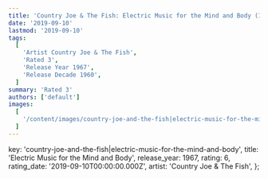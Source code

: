 ```yaml
---
title: 'Country Joe & The Fish: Electric Music for the Mind and Body (1967)'
date: '2019-09-10'
lastmod: '2019-09-10'
tags:
  [
    'Artist Country Joe & The Fish',
    'Rated 3',
    'Release Year 1967',
    'Release Decade 1960',
  ]
summary: 'Rated 3'
authors: ['default']
images:
  [
    '/content/images/country-joe-and-the-fish|electric-music-for-the-mind-and-body.jpg',
  ]
---
```


  key: 'country-joe-and-the-fish|electric-music-for-the-mind-and-body',
  title: 'Electric Music for the Mind and Body',
  release_year: 1967,
  rating: 6,
  rating_date: '2019-09-10T00:00:00.000Z',
  artist: 'Country Joe & The Fish',
};

<MusicRating data={data} />
